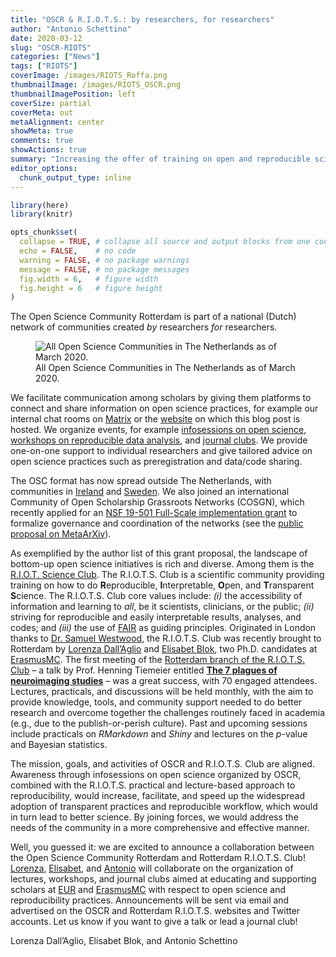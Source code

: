 ```yaml
---
title: "OSCR & R.I.O.T.S.: by researchers, for researchers"
author: "Antonio Schettino"
date: 2020-03-12
slug: "OSCR-RIOTS"
categories: ["News"]
tags: ["RIOTS"]
coverImage: /images/RIOTS_Roffa.png
thumbnailImage: /images/RIOTS_OSCR.png
thumbnailImagePosition: left
coverSize: partial
coverMeta: out
metaAlignment: center
showMeta: true
comments: true
showActions: true
summary: "Increasing the offer of training on open and reproducible science at EUR and ErasmusMC"
editor_options: 
  chunk_output_type: inline
---
```


```r

library(here)
library(knitr)

opts_chunk$set(
  collapse = TRUE, # collapse all source and output blocks from one code chunk into a single block
  echo = FALSE,    # no code
  warning = FALSE, # no package warnings
  message = FALSE, # no package messages
  fig.width = 6,   # figure width
  fig.height = 6   # figure height
)

```

The Open Science Community Rotterdam is part of a national (Dutch) network of communities created *by* researchers *for* researchers.

![All Open Science Communities in The Netherlands as of March 2020.](/images/OSCR-RIOTS_files/OSC-NL.png)

We facilitate communication among scholars by giving them platforms to connect and share information on open science practices, for example our internal chat rooms on [Matrix](https://matrix.to/#/+osc-rotterdam:matrix.org) or the [website](https://www.openscience-rotterdam.com/home/) on which this blog post is hosted. We organize events, for example [infosessions on open science](https://osf.io/2zuas/), [workshops on reproducible data analysis](https://osf.io/tgqfe/), and [journal clubs](https://www.openscience-rotterdam.com/2019/10/oscr-reproducibilitea/). We provide one-on-one support to individual researchers and give tailored advice on open science practices such as preregistration and data/code sharing.

The OSC format has now spread outside The Netherlands, with communities in [Ireland](http://www.osc-galway.ie/) and [Sweden](https://opensciencesweden.org/). We also joined an international Community of Open Scholarship Grassroots Networks (COSGN), which recently applied for an [NSF 19-501 Full-Scale implementation grant](https://www.nsf.gov/pubs/2019/nsf19501/nsf19501.htm) to formalize governance and coordination of the networks (see the [public proposal on MetaArXiv](https://osf.io/preprints/metaarxiv/d7mwk/)).

As exemplified by the author list of this grant proposal, the landscape of bottom-up open science initiatives is rich and diverse. Among them is the [R.I.O.T. Science Club](https://www.kcl.ac.uk/events/series/riot-science-club). The R.I.O.T.S. Club is a scientific community providing training on how to do **R**eproducible, **I**nterpretable, **O**pen, and **T**ransparent **S**cience. The R.I.O.T.S. Club core values include: *(i)* the accessibility of information and learning to *all*, be it scientists, clinicians, or the public; *(ii)* striving for reproducible and easily interpretable results, analyses, and codes; and *(iii)* the use of [FAIR](https://www.go-fair.org/fair-principles/) as guiding principles. Originated in London thanks to [Dr. Samuel Westwood](https://www.kcl.ac.uk/people/dr-samuel-westwood), the R.I.O.T.S. Club was recently brought to Rotterdam by [Lorenza Dall'Aglio](https://www.openscience-rotterdam.com/2020/02/dallaglio/) and [Elisabet Blok](https://www.openscience-rotterdam.com/2020/02/blok/), two Ph.D. candidates at [ErasmusMC](https://www.erasmusmc.nl/en). The first meeting of the [Rotterdam branch of the R.I.O.T.S. Club](https://rdam-riot-science-club.github.io/) -- a talk by Prof. Henning Tiemeier entitled [**The 7 plagues of neuroimaging studies**](https://www.youtube.com/watch?v=es9gwWfLEKk) -- was a great success, with 70 engaged attendees. Lectures, practicals, and discussions will be held monthly, with the aim to provide knowledge, tools, and community support needed to do better research and overcome together the challenges routinely faced in academia (e.g., due to the publish-or-perish culture). Past and upcoming sessions include practicals on *RMarkdown* and *Shiny* and lectures on the *p*-value and Bayesian statistics.

The mission, goals, and activities of OSCR and R.I.O.T.S. Club are aligned. Awareness through infosessions on open science organized by OSCR, combined with the R.I.O.T.S. practical and lecture-based approach to reproducibility, would increase, facilitate, and speed up the widespread adoption of transparent practices and reproducible workflow, which would in turn lead to better science. By joining forces, we would address the needs of the community in a more comprehensive and effective manner.

Well, you guessed it: we are excited to announce a collaboration between the Open Science Community Rotterdam and Rotterdam R.I.O.T.S. Club! [Lorenza](https://www.openscience-rotterdam.com/2020/02/dallaglio/), [Elisabet](https://www.openscience-rotterdam.com/2020/02/blok/), and [Antonio](https://www.openscience-rotterdam.com/2019/04/schettino/) will collaborate on the organization of lectures, workshops, and journal clubs aimed at educating and supporting scholars at [EUR](https://www.eur.nl/en) and [ErasmusMC](https://www.erasmusmc.nl/en) with respect to open science and reproducibility practices. Announcements will be sent via email and advertised on the OSCR and Rotterdam R.I.O.T.S. websites and Twitter accounts. Let us know if you want to give a talk or lead a journal club!

Lorenza Dall'Aglio, Elisabet Blok, and Antonio Schettino


